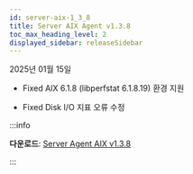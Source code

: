 ```yaml
---
id: server-aix-1_3_8
title: Server AIX Agent v1.3.8
toc_max_heading_level: 2
displayed_sidebar: releaseSidebar
---
```


2025년 01월 15일

- <Status priority='0'>Fixed</Status> AIX 6.1.8 (libperfstat 6.1.8.19) 환경 지원

- <Status priority='0'>Fixed</Status> Disk I/O 지표 오류 수정

:::info 

**다운로드**: [Server Agent AIX v1.3.8](https://repo.whatap.io/aix/noarch/whatap-infra-1.3-8.aix6.1.noarch.rpm)

:::